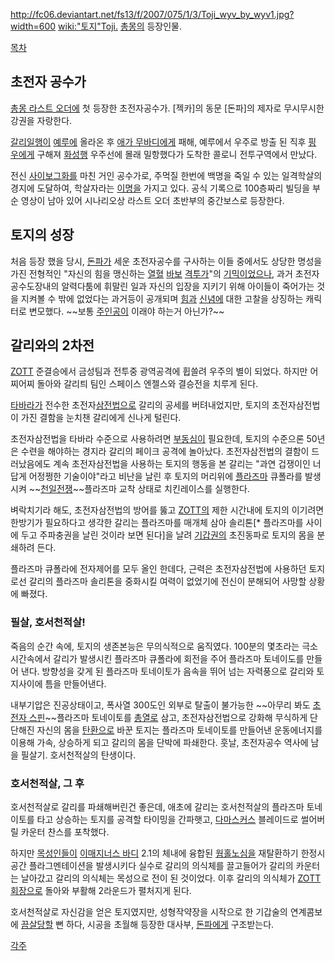 http://fc06.deviantart.net/fs13/f/2007/075/1/3/Toji_wyv_by_wyv1.jpg?width=600
[[wiki:"토지"Toji.]] [[총몽]]의 등장인물.

[[목차]]
== 초전자 공수가 ==
[[총몽 라스트 오더]]에 첫 등장한 초전자공수가.
[젝카]의 동문 [돈파]의 제자로 무시무시한 강권을 자랑한다.

[[갈리]]일행이 [[예루]]에 올라온 후 [[애가 무바디]]에게 패해, 예루에서 우주로 방출 된 직후 [[핑 우]]에게 구해져 [[화성]]행 우주선에 몰래 밀항했다가 도착한 콜로니 전투구역에서 만났다.

전신 [[사이보그]]화를 마친 거인 공수가로, 주먹질 한번에 백명을 죽일 수 있는 일격학살의 경지에 도달하여, 학살자라는 [[이명]]을 가지고 있다. 공식 기록으로 100층짜리 빌딩을 부순 영상이 남아 있어 시나리오상 라스트 오더 초반부의 중간보스로 등장한다.

== 토지의 성장 ==
처음 등장 했을 당시, [[돈파]]가 세운 초전자공수를 구사하는 이들 중에서도 상당한 명성을 가진 전형적인 "자신의 힘을 맹신하는 [[열혈]] [[바보]] [[격투가]]"의 [[기믹]]이었으나, 과거 초전자공수도장내의 알력다툼에 휘말린 일과 자신의 입장을 지키기 위해 아이들이 죽어가는 것을 지켜볼 수 밖에 없었다는 과거등이 공개되며 [[힘]]과 [[신념]]에 대한 고찰을 상징하는 캐릭터로 변모했다. ~~보통 [[주인공]]이 이래야 하는거 아닌가?~~

== 갈리와의 2차전 ==
[[ZOTT]] 준결승에서 금성팀과 전투중 광역공격에 휩쓸려 우주의 별이 되었다.
하지만 어찌어찌 돌아와 갈리틔 팀인 스페이스 엔젤스와 결승전을 치루게 된다.

[[타바라]]가 전수한 초전자[[삼전법]]으로 갈리의 공세를 버텨내었지만, 토지의 초전자삼전법이 가진 결함을 눈치챈 갈리에게 신나게 털린다.

초전자삼전법을 타바라 수준으로 사용하려면 [[부동심]]이 필요한데, 토지의 수준으론 50년은 수련을 해야하는 경지라 갈리의 페이크 공격에 놀아났다. 초전자삼전법의 결함이 드러났음에도 계속 초전자삼전법을 사용하는 토지의 행동을 본 갈리는 "과연 겁쟁이인 너답게 어정쩡한 기술이야"라고 비난을 날린 후 토지의 머리위에 [[플라즈마]] 큐폴라를 발생시켜 ~~[[천일전쟁]]~~플라즈마 교착 상태로 치킨레이스를 실행한다.

벼락치기라 해도, 초전자삼전법의 방어를 뚫고 [[ZOTT]]의 제한 시간내에 토지의 이기려면 한방기가 필요하다고 생각한 갈리는 플라즈마를 매개체 삼아 솔리톤[* 플라즈마를 사이에 두고 주파충권을 날린 것이라 보면 된다]을 날려 [[기갑권]]의 초진동파로 토지의 몸을 분쇄하려 든다.

플라즈마 큐폴라에 전자제어를 모두 올인 한데다, 근력은 초전자삼전법에 사용하던 토지로선 갈리의 플라즈마 솔리톤을 중화시킬 여력이 없었기에 전신이 분해되어 사망할 상황에 빠졌다.
=== 필살, 호서천적살! ===
죽음의 순간 속에, 토지의 생존본능은 무의식적으로 움직였다.
100분의 몇초라는 극소시간속에서 갈리가 발생시킨 플라즈마 큐폴라에 회전을 주어 플라즈마 토네이도를 만들어 낸다. 방향성을 갖게 된 플라즈마 토네이토가 음속을 뛰어 넘는 자력풍으로 갈리와 토지사이에 틈을 만들어낸다.

내부기압은 진공상태이고, 폭사열 300도인 외부로 탈출이 불가능한 ~~아무리 봐도 [[초전자 스핀]]~~플라즈마 토네이토를 [[총열]]로 삼고, 초전자삼전법으로 강화해 무식하게 단단해진 자신의 몸을 [[탄환]]으로 바꾼 토지는 플라즈마 토네이토를 만들어낸 운동에너지를 이용해 가속, 상승하게 되고 갈리의 몸을 단박에 파쇄한다.
훗날, 초전자공수 역사에 남을 필살기. 호서천적살의 탄생이다.

=== 호서천적살, 그 후 ===
호서천적살로 갈리를 파쇄해버린건 좋은데, 애초에 갈리는 호서천적살의 플라즈마 토네이토를 타고 상승하는 토지를 공격할 타이밍을 간파햇고, [[다마스커스]] 블레이드로 썰어버릴 카운터 찬스를 포착했다. 

하지만 [[목성]]인들이 [[이매지너스 바디]] 2.1의 체내에 융합된 [[웜홀]]노심을 재탈환하기 한정시공간 플라그멘테이션을 발생시키다 실수로 갈리의 의식체를 끌고들어가 갈리의 카운터는 날아갔고 갈리의 의식체는 목성으로 전이 된 것이었다. 이후 갈리의 의식체가 [[ZOTT]]회장으로 돌아와 부활해 2라운드가 펼처지게 된다.

호서천적살로 자신감을 얻은 토지였지만, 성형작약장을 시작으로 한 기갑술의 연계콤보에 [[끔살]]당할 뻔 하다, 시공을 초월해 등장한 대사부, [[돈파]]에게 구조받는다.

[[각주]]

